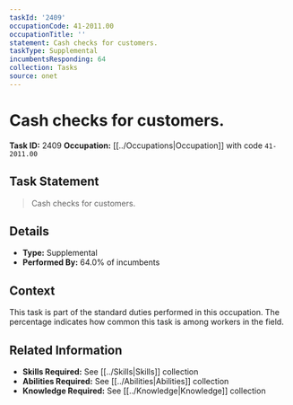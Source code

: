 ```yaml
---
taskId: '2409'
occupationCode: 41-2011.00
occupationTitle: ''
statement: Cash checks for customers.
taskType: Supplemental
incumbentsResponding: 64
collection: Tasks
source: onet
---
```

# Cash checks for customers.

**Task ID:** 2409
**Occupation:** [[../Occupations|Occupation]] with code `41-2011.00`

## Task Statement

> Cash checks for customers.

## Details

- **Type:** Supplemental
- **Performed By:** 64.0% of incumbents

## Context

This task is part of the standard duties performed in this occupation. The percentage indicates how common this task is among workers in the field.

## Related Information

- **Skills Required:** See [[../Skills|Skills]] collection
- **Abilities Required:** See [[../Abilities|Abilities]] collection
- **Knowledge Required:** See [[../Knowledge|Knowledge]] collection
